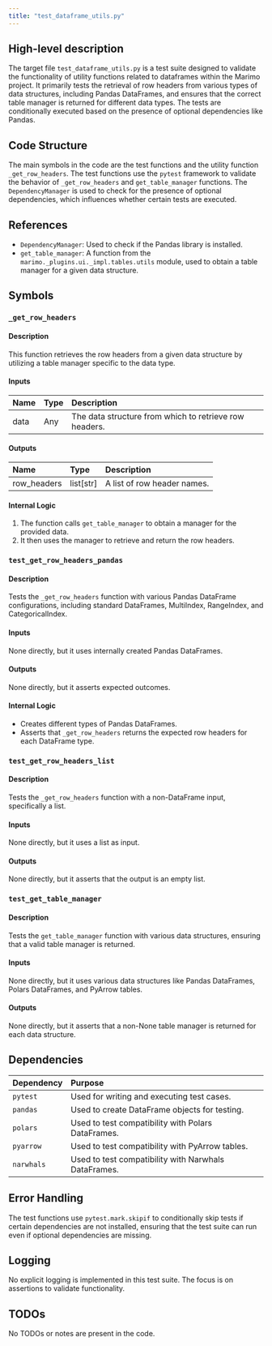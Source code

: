 ```yaml
---
title: "test_dataframe_utils.py"
---
```


## High-level description

The target file `test_dataframe_utils.py` is a test suite designed to validate the functionality of utility functions related to dataframes within the Marimo project. It primarily tests the retrieval of row headers from various types of data structures, including Pandas DataFrames, and ensures that the correct table manager is returned for different data types. The tests are conditionally executed based on the presence of optional dependencies like Pandas.

## Code Structure

The main symbols in the code are the test functions and the utility function `_get_row_headers`. The test functions use the `pytest` framework to validate the behavior of `_get_row_headers` and `get_table_manager` functions. The `DependencyManager` is used to check for the presence of optional dependencies, which influences whether certain tests are executed.

## References

- `DependencyManager`: Used to check if the Pandas library is installed.
- `get_table_manager`: A function from the `marimo._plugins.ui._impl.tables.utils` module, used to obtain a table manager for a given data structure.

## Symbols

### `_get_row_headers`
#### Description
This function retrieves the row headers from a given data structure by utilizing a table manager specific to the data type.

#### Inputs
| Name | Type | Description |
|:-----|:-----|:------------|
| data | Any | The data structure from which to retrieve row headers. |

#### Outputs
| Name | Type | Description |
|:-----|:-----|:------------|
| row_headers | list[str] | A list of row header names. |

#### Internal Logic
1. The function calls `get_table_manager` to obtain a manager for the provided data.
2. It then uses the manager to retrieve and return the row headers.

### `test_get_row_headers_pandas`
#### Description
Tests the `_get_row_headers` function with various Pandas DataFrame configurations, including standard DataFrames, MultiIndex, RangeIndex, and CategoricalIndex.

#### Inputs
None directly, but it uses internally created Pandas DataFrames.

#### Outputs
None directly, but it asserts expected outcomes.

#### Internal Logic
- Creates different types of Pandas DataFrames.
- Asserts that `_get_row_headers` returns the expected row headers for each DataFrame type.

### `test_get_row_headers_list`
#### Description
Tests the `_get_row_headers` function with a non-DataFrame input, specifically a list.

#### Inputs
None directly, but it uses a list as input.

#### Outputs
None directly, but it asserts that the output is an empty list.

### `test_get_table_manager`
#### Description
Tests the `get_table_manager` function with various data structures, ensuring that a valid table manager is returned.

#### Inputs
None directly, but it uses various data structures like Pandas DataFrames, Polars DataFrames, and PyArrow tables.

#### Outputs
None directly, but it asserts that a non-None table manager is returned for each data structure.

## Dependencies

| Dependency | Purpose |
|:-----------|:--------|
| `pytest` | Used for writing and executing test cases. |
| `pandas` | Used to create DataFrame objects for testing. |
| `polars` | Used to test compatibility with Polars DataFrames. |
| `pyarrow` | Used to test compatibility with PyArrow tables. |
| `narwhals` | Used to test compatibility with Narwhals DataFrames. |

## Error Handling

The test functions use `pytest.mark.skipif` to conditionally skip tests if certain dependencies are not installed, ensuring that the test suite can run even if optional dependencies are missing.

## Logging

No explicit logging is implemented in this test suite. The focus is on assertions to validate functionality.

## TODOs

No TODOs or notes are present in the code.